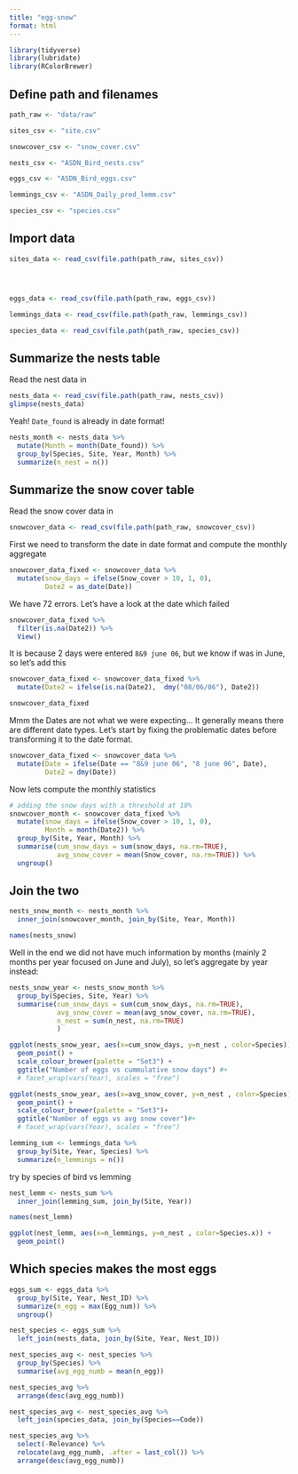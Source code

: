 ```yaml
---
title: "egg-snow"
format: html
---
```



```r
library(tidyverse)
library(lubridate)
library(RColorBrewer)
```


## Define path and filenames

```r
path_raw <- "data/raw"

sites_csv <- "site.csv"

snowcover_csv <- "snow_cover.csv"

nests_csv <- "ASDN_Bird_nests.csv"

eggs_csv <- "ASDN_Bird_eggs.csv"

lemmings_csv <- "ASDN_Daily_pred_lemm.csv"

species_csv <- "species.csv"

```

## Import data

```r

sites_data <- read_csv(file.path(path_raw, sites_csv))




eggs_data <- read_csv(file.path(path_raw, eggs_csv))

lemmings_data <- read_csv(file.path(path_raw, lemmings_csv))

species_data <- read_csv(file.path(path_raw, species_csv))

```

## Summarize the nests table

Read the nest data in

```r
nests_data <- read_csv(file.path(path_raw, nests_csv))
glimpse(nests_data)
```

Yeah! `Date_found` is already in date format!


```r
nests_month <- nests_data %>%
  mutate(Month = month(Date_found)) %>%
  group_by(Species, Site, Year, Month) %>%
  summarize(n_nest = n())
```

## Summarize the snow cover table

Read the snow cover data in

```r
snowcover_data <- read_csv(file.path(path_raw, snowcover_csv))
```


First we need to transform the date in date format and compute the monthly aggregate

```r
snowcover_data_fixed <- snowcover_data %>%
  mutate(snow_days = ifelse(Snow_cover > 10, 1, 0),
         Date2 = as_date(Date))
```

We have 72 errors. Let's have a look at the date which failed

```r
snowcover_data_fixed %>% 
  filter(is.na(Date2)) %>% 
  View()
```


It is because 2 days were entered `8&9 june 06`, but we know if was in June, so let's add this

```r
snowcover_data_fixed <- snowcover_data_fixed %>%
  mutate(Date2 = ifelse(is.na(Date2),  dmy("08/06/06"), Date2))

snowcover_data_fixed
```

Mmm the Dates are not what we were expecting... It generally means there are different date types. Let's start by fixing the problematic dates before transforming it to the date format.

```r
snowcover_data_fixed <- snowcover_data %>%
  mutate(Date = ifelse(Date == "8&9 june 06", "8 june 06", Date),
         Date2 = dmy(Date))
```


Now lets compute the monthly statistics

```r
# adding the snow days with a threshold at 10%
snowcover_month <- snowcover_data_fixed %>%
  mutate(snow_days = ifelse(Snow_cover > 10, 1, 0), 
         Month = month(Date2)) %>%
  group_by(Site, Year, Month) %>%
  summarise(cum_snow_days = sum(snow_days, na.rm=TRUE),
            avg_snow_cover = mean(Snow_cover, na.rm=TRUE)) %>%
  ungroup()
```

 
## Join the two

```r
nests_snow_month <- nests_month %>%
  inner_join(snowcover_month, join_by(Site, Year, Month))

names(nests_snow)
```

Well in the end we did not have much information by months (mainly 2 months per year focused on June and July), so let's aggregate by year instead:

```r
nests_snow_year <- nests_snow_month %>%
  group_by(Species, Site, Year) %>%
  summarise(cum_snow_days = sum(cum_snow_days, na.rm=TRUE),
            avg_snow_cover = mean(avg_snow_cover, na.rm=TRUE),
            n_nest = sum(n_nest, na.rm=TRUE)
            )
```


```r
ggplot(nests_snow_year, aes(x=cum_snow_days, y=n_nest , color=Species)) + 
  geom_point() +
  scale_colour_brewer(palette = "Set3") +
  ggtitle("Number of eggs vs cummulative snow days") #+
  # facet_wrap(vars(Year), scales = "free")
```

```r
ggplot(nests_snow_year, aes(x=avg_snow_cover, y=n_nest , color=Species)) + 
  geom_point() +
  scale_colour_brewer(palette = "Set3")+ 
  ggtitle("Number of eggs vs avg snow cover")#+
  # facet_wrap(vars(Year), scales = "free")
```


```r
lemming_sum <- lemmings_data %>%
  group_by(Site, Year, Species) %>%
  summarize(n_lemmings = n())
```

try by species of bird vs lemming

```r
nest_lemm <- nests_sum %>%
  inner_join(lemming_sum, join_by(Site, Year))

names(nest_lemm)
```



```r
ggplot(nest_lemm, aes(x=n_lemmings, y=n_nest , color=Species.x)) + 
  geom_point()
```

## Which species makes the most eggs

```r
eggs_sum <- eggs_data %>%
  group_by(Site, Year, Nest_ID) %>%
  summarize(n_egg = max(Egg_num)) %>%
  ungroup()
```


```r
nest_species <- eggs_sum %>%
  left_join(nests_data, join_by(Site, Year, Nest_ID))
```


```r
nest_species_avg <- nest_species %>%
  group_by(Species) %>%
  summarise(avg_egg_numb = mean(n_egg))

nest_species_avg %>%
  arrange(desc(avg_egg_numb))
```

```r
nest_species_avg <- nest_species_avg %>%
  left_join(species_data, join_by(Species==Code))
```


```r
nest_species_avg %>% 
  select(-Relevance) %>%
  relocate(avg_egg_numb, .after = last_col()) %>%
  arrange(desc(avg_egg_numb))
```

